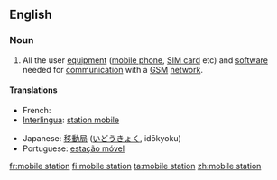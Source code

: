==English==

===Noun===
{{en-noun|head=[[mobile]] [[station]]}}

# {{context|telecommunications|lang=en}} All the user [[equipment]] ([[mobile phone]], [[SIM card]] etc) and [[software]] needed for [[communication]] with a [[GSM]] [[network]].

====Translations====
{{trans-top|mobile equipment}}
* French: {{t+|fr|station mobile|f}}
* [[Interlingua]]: [[station mobile]]
{{trans-mid}}
* Japanese: [[移動局]] ([[いどうきょく]], idōkyoku)
* Portuguese: [[estação móvel]] {{f}}
{{trans-bottom}}

[[fr:mobile station]]
[[fi:mobile station]]
[[ta:mobile station]]
[[zh:mobile station]]